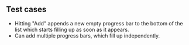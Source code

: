 ## Test cases

- Hitting "Add" appends a new empty progress bar to the bottom of the list which starts filling up as soon as it appears.
- Can add multiple progress bars, which fill up independently.
